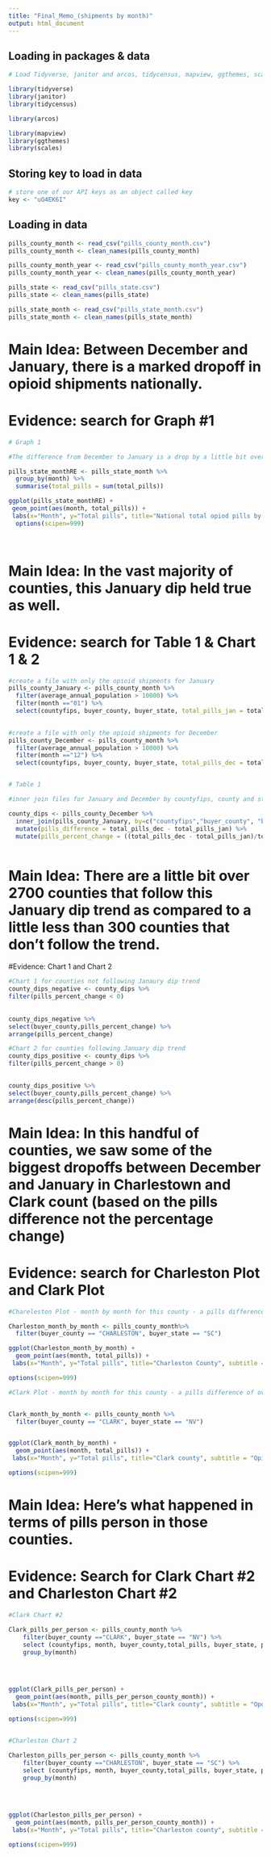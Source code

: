 ```yaml
---
title: "Final_Memo_(shipments by month)"
output: html_document
---
```



## Loading in packages & data


```r

# Load Tidyverse, janitor and arcos, tidycensus, mapview, ggthemes, scales

library(tidyverse)
library(janitor)
library(tidycensus)

library(arcos)

library(mapview)
library(ggthemes)
library(scales)

```

## Storing key to load in data

```r
# store one of our API keys as an object called key
key <- "uO4EK6I"
```

## Loading in data

```r

pills_county_month <- read_csv("pills_county_month.csv")
pills_county_month <- clean_names(pills_county_month)

pills_county_month_year <- read_csv("pills_county_month_year.csv")
pills_county_month_year <- clean_names(pills_county_month_year)

pills_state <- read_csv("pills_state.csv")
pills_state <- clean_names(pills_state)

pills_state_month <- read_csv("pills_state_month.csv")
pills_state_month <- clean_names(pills_state_month)

```

# Main Idea: Between December and January, there is a marked dropoff in opioid shipments nationally.

# Evidence: search for Graph #1

 
```r

# Graph 1

#The difference from December to January is a drop by a little bit over 788 million. 

pills_state_monthRE <- pills_state_month %>%
  group_by(month) %>%
  summarise(total_pills = sum(total_pills)) 

ggplot(pills_state_monthRE) +
 geom_point(aes(month, total_pills)) +
 labs(x="Month", y="Total pills", title="National total opiod pills by month", subtitle = "All U.S. states total pills by month", caption = "Source: DEA ARCOS database, via Washington Post")
  options(scipen=999)
  
  
```


# Main Idea: In the vast majority of counties, this January dip held true as well. 

# Evidence: search for Table 1 & Chart 1 & 2



```r

#create a file with only the opioid shipments for January
pills_county_January <- pills_county_month %>%
  filter(average_annual_population > 10000) %>%
  filter(month =="01") %>%
  select(countyfips, buyer_county, buyer_state, total_pills_jan = total_pills) 
 

#create a file with only the opioid shipments for December 
pills_county_December <- pills_county_month %>%
  filter(average_annual_population > 10000) %>%
  filter(month =="12") %>%
  select(countyfips, buyer_county, buyer_state, total_pills_dec = total_pills) 


# Table 1

#inner join files for January and December by countyfips, county and state while also calculating the difference between the months and the percentage change. 

county_dips <- pills_county_December %>%
  inner_join(pills_county_January, by=c("countyfips","buyer_county", "buyer_state")) %>%
  mutate(pills_difference = total_pills_dec - total_pills_jan) %>%
  mutate(pills_percent_change = ((total_pills_dec - total_pills_jan)/total_pills_dec))



```


# Main Idea: There are a little bit over 2700 counties that follow this January dip trend as compared to a little less than 300 counties that don't follow the trend.

#Evidence: Chart 1 and Chart 2 


```r

#Chart 1 for counties not following Janaury dip trend
county_dips_negative <- county_dips %>%
filter(pills_percent_change < 0) 
  
  
county_dips_negative %>%
select(buyer_county,pills_percent_change) %>% 
arrange(pills_percent_change)


```


```r

#Chart 2 for counties following January dip trend
county_dips_positive <- county_dips %>%
filter(pills_percent_change > 0) 
  

county_dips_positive %>%
select(buyer_county,pills_percent_change) %>%
arrange(desc(pills_percent_change))

```


# Main Idea: In this handful of counties, we saw some of the biggest dropoffs between December and January in Charlestown and Clark count (based on the pills difference not the percentage change)

# Evidence: search for Charleston Plot and Clark Plot


```r

#Chareleston Plot - month by month for this county - a pills difference of over 11 million

Charleston_month_by_month <- pills_county_month%>%
  filter(buyer_county == "CHARLESTON", buyer_state == "SC")

ggplot(Charleston_month_by_month) +
  geom_point(aes(month, total_pills)) +
 labs(x="Month", y="Total pills", title="Charleston County", subtitle = "Opioid pills by month", caption = "Source: DEA ARCOS database, via Washington Post")

options(scipen=999)

```

```r

#Clark Plot - month by month for this county - a pills difference of over 9 million


Clark_month_by_month <- pills_county_month %>%
  filter(buyer_county == "CLARK", buyer_state == "NV") 


ggplot(Clark_month_by_month) +
  geom_point(aes(month, total_pills)) +
 labs(x="Month", y="Total pills", title="Clark county", subtitle = "Opioid pills by month", caption = "Source: DEA ARCOS database, via Washington Post")

options(scipen=999)

```



# Main Idea: Here's what happened in terms of pills person in those counties. 

# Evidence: Search for Clark Chart #2 and Charleston Chart #2



```r

#Clark Chart #2

Clark_pills_per_person <- pills_county_month %>%
    filter(buyer_county =="CLARK", buyer_state == "NV") %>%
    select (countyfips, month, buyer_county,total_pills, buyer_state, pills_per_person_county_month) %>%
    group_by(month) 
    
    
    

ggplot(Clark_pills_per_person) +
  geom_point(aes(month, pills_per_person_county_month)) +
 labs(x="Month", y="Total pills", title="Clark county", subtitle = "Opoiod pills per person by month", caption = "Source: DEA ARCOS database, via Washington Post")

options(scipen=999)
    

```


```r

#Charleston Chart 2

Charleston_pills_per_person <- pills_county_month %>%
    filter(buyer_county =="CHARLESTON", buyer_state == "SC") %>%
    select (countyfips, month, buyer_county,total_pills, buyer_state, pills_per_person_county_month) %>%
    group_by(month) 
    
    
    

ggplot(Charleston_pills_per_person) +
  geom_point(aes(month, pills_per_person_county_month)) +
 labs(x="Month", y="Total pills", title="Charleston county", subtitle = "Opoiod pills per person by month", caption = "Source: DEA ARCOS database, via Washington Post")

options(scipen=999)
    

```
































